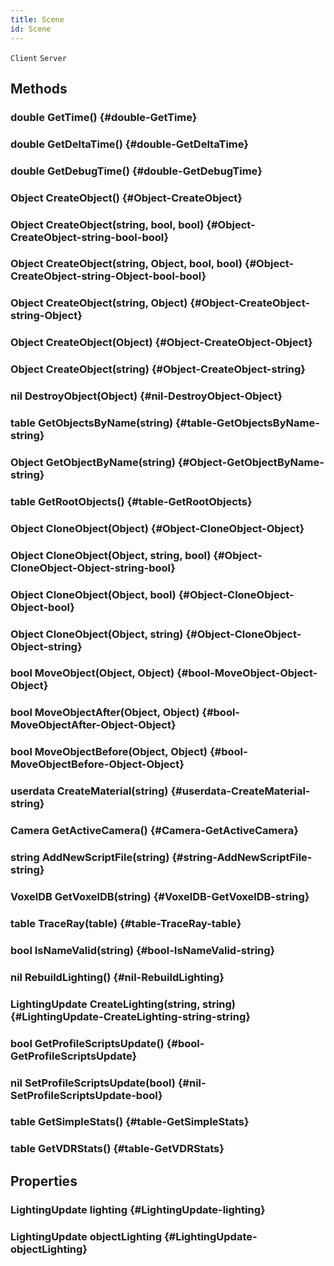 ```yaml
---
title: Scene
id: Scene
---
```

`Client`
`Server`

## Methods

### double GetTime() {#double-GetTime}

### double GetDeltaTime() {#double-GetDeltaTime}

### double GetDebugTime() {#double-GetDebugTime}

### Object CreateObject() {#Object-CreateObject}

### Object CreateObject(string, bool, bool) {#Object-CreateObject-string-bool-bool}

### Object CreateObject(string, Object, bool, bool) {#Object-CreateObject-string-Object-bool-bool}

### Object CreateObject(string, Object) {#Object-CreateObject-string-Object}

### Object CreateObject(Object) {#Object-CreateObject-Object}

### Object CreateObject(string) {#Object-CreateObject-string}

### nil DestroyObject(Object) {#nil-DestroyObject-Object}

### table GetObjectsByName(string) {#table-GetObjectsByName-string}

### Object GetObjectByName(string) {#Object-GetObjectByName-string}

### table GetRootObjects() {#table-GetRootObjects}

### Object CloneObject(Object) {#Object-CloneObject-Object}

### Object CloneObject(Object, string, bool) {#Object-CloneObject-Object-string-bool}

### Object CloneObject(Object, bool) {#Object-CloneObject-Object-bool}

### Object CloneObject(Object, string) {#Object-CloneObject-Object-string}

### bool MoveObject(Object, Object) {#bool-MoveObject-Object-Object}

### bool MoveObjectAfter(Object, Object) {#bool-MoveObjectAfter-Object-Object}

### bool MoveObjectBefore(Object, Object) {#bool-MoveObjectBefore-Object-Object}

### userdata CreateMaterial(string) {#userdata-CreateMaterial-string}

### Camera GetActiveCamera() {#Camera-GetActiveCamera}

### string AddNewScriptFile(string) {#string-AddNewScriptFile-string}

### VoxelDB GetVoxelDB(string) {#VoxelDB-GetVoxelDB-string}

### table TraceRay(table) {#table-TraceRay-table}

### bool IsNameValid(string) {#bool-IsNameValid-string}

### nil RebuildLighting() {#nil-RebuildLighting}

### LightingUpdate CreateLighting(string, string) {#LightingUpdate-CreateLighting-string-string}

### bool GetProfileScriptsUpdate() {#bool-GetProfileScriptsUpdate}

### nil SetProfileScriptsUpdate(bool) {#nil-SetProfileScriptsUpdate-bool}

### table GetSimpleStats() {#table-GetSimpleStats}

### table GetVDRStats() {#table-GetVDRStats}

## Properties

### LightingUpdate lighting {#LightingUpdate-lighting}

### LightingUpdate objectLighting {#LightingUpdate-objectLighting}

